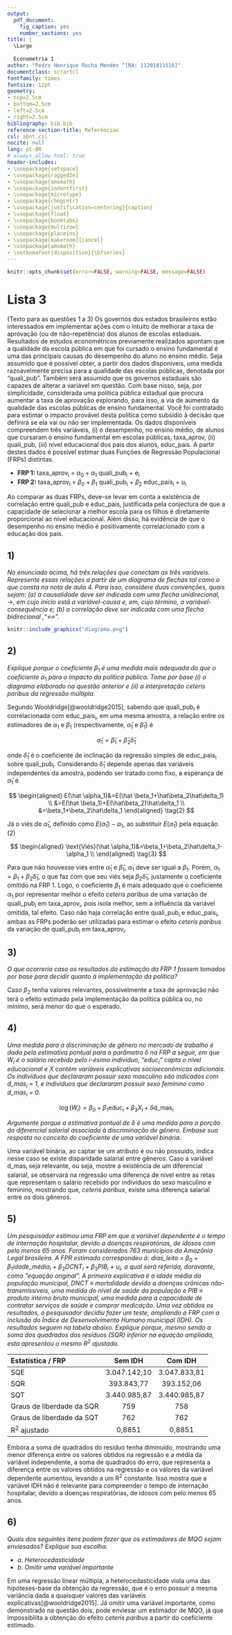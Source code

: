```yaml
---
output:   
  pdf_document:
    fig_caption: yes
    number_sections: yes
title: |
  \Large
  
  Econometria 1
author: "Pedro Henrique Rocha Mendes ^[RA: 11201811516]"
documentclass: scrartcl
fontfamily: times
fontsize: 12pt
geometry:
- top=2.5cm
- bottom=2.5cm
- left=2.5cm
- right=2.5cm
bibliography: bib.bib
reference-section-title: Referências
csl: abnt.csl
nocite: null
lang: pt-BR
# always_allow_html: true
header-includes:
- \usepackage{setspace}
- \usepackage{ragged2e}
- \usepackage{amsmath}
- \usepackage{indentfirst}
- \usepackage{microtype}
- \usepackage{chngcntr}
- \usepackage[justification=centering]{caption}
- \usepackage{float}
- \usepackage{booktabs}
- \usepackage{multirow}
- \usepackage{placeins}
- \usepackage[makeroom]{cancel}
- \usepackage{amsmath}
- \setkomafont{disposition}{\bfseries}
---
```


<!-- Parágrafos e espaçamento --->

```{=tex}
\onehalfspacing
\justifying
\setlength{\parindent}{0cm}
\setlength{\parskip}{0.1cm}
\FloatBarrier
```
<!-- Remover tudo menos os resultados dos chunks --->

```r
knitr::opts_chunk$set(error=FALSE, warning=FALSE, message=FALSE)
```

# Lista 3 {.unnumbered}

(Texto para as questões 1 a 3) Os governos dos estados brasileiros estão interessados em implementar ações com o intuito de melhorar a taxa de aprovação (ou de não-repetência) dos alunos de escolas estaduais. Resultados de estudos econométricos previamente realizados apontam que a qualidade da escola pública em que foi cursado o ensino fundamental é uma das principais causas do desempenho do aluno no ensino médio. Seja assumido que é possível obter, a partir dos dados disponíveis, uma medida razoavelmente precisa para a qualidade das escolas públicas, denotada por "quali_pub". Também será assumido que os governos estaduais são capazes de alterar a variável em questão. Com base nisso, seja, por simplicidade, considerada uma política pública estadual que procura aumentar a taxa de aprovação explorando, para isso, a via de aumento da qualidade das escolas públicas de ensino fundamental. Você foi contratado para estimar o impacto provável desta política como subsídio à decisão que definirá se ela vai ou não ser implementada. Os dados disponíveis compreendem três variáveis, (i) o desempenho, no ensino médio, de alunos que cursaram o ensino fundamental em escolas públicas, taxa_aprov, (ii) quali_pub, (iii) nível educacional dos pais dos alunos, educ_pais. A partir destes dados é possível estimar duas Funções de Regressão Populacional (FRPs) distintas.

-   **FRP 1:** taxa_aprov~i~ = $\alpha_{0}+\alpha_{1}$ quali_pub~i~ + e~i~
-   **FRP 2:** taxa_aprov~i~ = $\beta_{0}+\beta_{1}$ quali_pub~i~ + $\beta_{2}$ educ_pais~i~ + u~i~

Ao comparar as duas FRPs, deve-se levar em conta a existência de correlação entre quali_pub e educ_pais, justificada pela conjectura de que a capacidade de selecionar a melhor escola para os filhos é diretamente proporcional ao nível educacional. Além disso, há evidência de que o desempenho no ensino médio é positivamente correlacionado com a educação dos pais.

## 1) {.unnumbered}

*No enunciado acima, há três relações que conectam as três variáveis. Represente essas relações a partir de um diagrama de flechas tal como o que consta na nota de aula 4. Para isso, considere duas convenções, quais sejam: (a) a causalidade deve ser indicada com uma flecha unidirecional,* $\rightarrow$*, em cujo início está a variável-causa e, em, cujo término, a variável-consequência e; (b) a correlação deve ser indicada com uma flecha bidirecional ,"*$\leftrightarrow$*".*

```r
knitr::include_graphics("diagrama.png")
```

## 2) {.unnumbered}

*Explique porque o coeficiente* $\beta_{1}$ *é uma medida mais adequada do que o coeficiente* $\alpha_{1}$ *para o impacto da política pública. Tome por base (i) o diagrama elaborado na questão anterior e (ii) a interpretação ceteris paribus da regressão múltipla.*

Segundo Wooldridge[@wooldridge2015], sabendo que quali_pub~i~ é correlacionada com educ_pais~i~, em uma mesma amostra, a relação entre os estimadores de $\alpha_1$ e $\beta_1$ (respectivamente, $\hat \alpha_1$ e $\hat \beta_1$) é

$$
\hat \alpha_1=\hat \beta_1+\hat\beta_2\hat\delta_1 \tag{1}
$$

onde $\hat\delta_1$ é o coeficiente de inclinação da regressão simples de educ_pais~i~ sobre quali_pub~i~. Considerando $\hat\delta_1$ depende apenas das variáveis independentes da amostra, podendo ser tratado como fixo, a esperança de $\hat \alpha_1$ é

$$
\begin{aligned}
E(\hat \alpha_1)&=E(\hat \beta_1+\hat\beta_2\hat\delta_1) \\
&=E(\hat \beta_1)+E(\hat\beta_2)\hat\delta_1 \\
&=\beta_1+\beta_2\hat\delta_1
\end{aligned} \tag{2}
$$

Já o viés de $\hat \alpha_1$, definido como $E(\hat \alpha_1)-\alpha_1$, ao substituir $E(\hat \alpha_1)$ pela equação (2)

$$
\begin{aligned}
\text{Viés}(\hat \alpha_1)&=\beta_1+\beta_2\hat\delta_1-\alpha_1 \\
\end{aligned} \tag{3}
$$

Para que não houvesse viés entre $\hat \alpha_1$ e $\hat \beta_1$, $\alpha_1$ deve ser igual a $\beta_1$. Porém, $\alpha_1=\beta_1+\beta_2\hat\delta_1$, o que faz com que seu viés seja $\beta_2\hat\delta_1$, justamente o coeficiente omitido na FRP 1. Logo, o coeficiente $\beta_1$ é mais adequado que o coeficiente $\alpha_1$ por representar melhor o efeito *ceteris paribus* de uma variação de quali_pub~i~ em taxa_aprov~i~, pois isola melhor, sem a influência da variável omitida, tal efeito. Caso não haja correlação entre quali_pub~i~ e educ_pais~i~, ambas as FRPs poderão ser utilizadas para estimar o efeito *ceteris paribus* da variação de quali_pub~i~ em taxa_aprov~i~.

## 3) {.unnumbered}

*O que ocorreria caso os resultados da estimação da FRP 1 fossem tomados por base para decidir quanto à implementação da política?*

Caso $\beta_2$ tenha valores relevantes, possivelmente a taxa de aprovação não terá o efeito estimado pela implementação da política pública ou, no mínimo, será menor do que o esperado.

## 4) {.unnumbered}

*Uma medida para a discriminação de gênero no mercado de trabalho é dada pela estimativa pontual para o parâmetro* $\delta$ *na FRP a seguir, em que W~i~ é o salário recebido pelo i-ésimo indivíduo, "educ~i~" capta o nível educacional e X contém variáveis explicativas socioeconômicas adicionais. Os indivíduos que declararam possuir sexo masculino são indicados com d_mas~i~ = 1, e indivíduos que declararam possuir sexo feminino como d_mas~i~ = 0.*

$$
\log (W_i)=\beta_{0}+\beta_{1} \text{educ}_i+\beta_{3} X_i+\delta \text{d\_mas}_i
$$

*Argumente porque a estimativa pontual de* $\delta$ *é uma medida para a porção do diferencial salarial associada à discriminação de gênero. Embase sua resposta no conceito do coeficiente de uma variável binária.*

Uma variável binária, ao captar se um atributo é ou não possuído, indica nesse caso se existe disparidade salarial entre gêneros. Caso a variável d_mas~i~ seja relevante, ou seja, mostre a existência de um diferencial salarial, se observará na regressão uma diferença de nível entre as retas que representam o salário recebido por indivíduos do sexo masculino e feminino, mostrando que, *ceteris paribus*, existe uma diferença salarial entre os dois gêneros.

## 5) {.unnumbered}

*Um pesquisador estimou uma FRP em que a variável dependente é o tempo de internação hospitalar, devido a doenças respiratórias, de idosos com pelo menos 65 anos. Foram considerados 763 municípios da Amazônia Legal brasileira. A FPR estimada correspondeu à: dias_leito =* $\beta_{0}$ + $\beta_{1}$*idade_média~i~ +* $\beta_{2}$*DCNT~i~ +* $\beta_{3}$*PIB~i~ + u~i~, a qual será referida, doravante, como "equação original". A primeira explicativa é a idade média da população municipal, DNCT* $\equiv$ *mortalidade devido a doenças crônicas não-transmissíveis, uma medida do nível de saúde da população e PIB* $\equiv$ *produto interno bruto municipal, uma medida para a capacidade de contratar serviços de saúde e comprar medicação. Uma vez obtidos os resultados, o pesquisador decidiu fazer um teste, ampliando a FRP com a inclusão do Índice de Desenvolvimento Humano municipal (IDH). Os resultados seguem na tabela abaixo. Explique porque, mesmo sendo a soma dos quadrados dos resíduos (SQR) inferior na equação ampliada, esta apresentou o mesmo R^2^ ajustado.*

| Estatística / FRP         |   Sem IDH    |   Com IDH    |
|:--------------------------|:------------:|:------------:|
| SQE                       | 3.047.142,10 | 3.047.833,81 |
| SQR                       |  393.843,77  |  393.152,06  |
| SQT                       | 3.440.985,87 | 3.440.985,87 |
| Graus de liberdade da SQR |     759      |     758      |
| Graus de liberdade da SQT |     762      |     762      |
| R^2^ ajustado             |    0,8851    |    0,8851    |

Embora a soma de quadrados do resíduo tenha diminuído, mostrando uma menor diferença entre os valores obtidos na regressão e a média da variável independente, a soma de quadrados do erro, que representa a diferença entre os valores obtidos na regressão e os valores da variável dependente aumentou, levando a um R^2^ constante. Isso mostra que a variável IDH não é relevante para compreender o tempo de internação hospitalar, devido a doenças respiratórias, de idosos com pelo menos 65 anos.

## 6) {.unnumbered}

*Quais dos seguintes itens podem fazer que os estimadores de MQO sejam enviesados? Explique sua escolha.*

-   *a. Heterocedasticidade*
-   *b. Omitir uma variável importante*

Em uma regressão linear múltipla, a heterocedasticidade viola uma das hipóteses-base da obtenção da regressão, que é o erro possuir a mesma variância dada a quaisquer valores das variáveis explicativas[@wooldridge2015]. Já omitir uma variável importante, como demonstrado na questão dois, pode enviesar um estimador de MQO, já que impossibilita a obtenção do efeito *ceteris paribus* a partir do coeficiente estimado.
